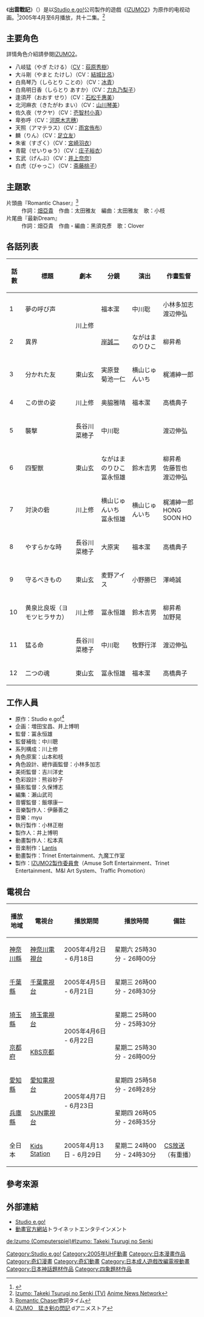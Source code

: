 {{Infobox animanga/Headerofja
| title =出雲戰記
| image =
| size=
| caption=
| japanese= IZUMO -猛き剣の閃記-
| english= 
| kana= イズモ -たけきつるぎのせんき-
| romaji= Izumo: Takeki Tsurugi no Senki
| genre= [[奇幻|奇幻]]、傳奇
}}
{{Infobox animanga/name
|original= 
|official= 
|formal= 
|common= 出雲戰記
}}
{{Infobox animanga/TVAnime
| 標題= 
| 原案=
| 原作= [[Studio_e.go!|Studio e.go!]]
| 導演= 冨永恒雄
| 系列構成= 川上修
| 腳本=
| 人物原案=山本和枝
| 人物設定= 小林多加志
| 機械設定=
| 音樂= myu
| 動畫製作= TRINET ENTERTAINMENT<br />スタジオ九魔
| 製作= {{lang|ja|IZUMO2製作委員会}}
| 播放電視台= [[神奈川電視台|神奈川電視台]]、[[千葉電視台|千葉電視台]]<br>[[埼玉電視台|埼玉電視台]]、[[京都放送|京都放送]]<br>[[SUN電視台|SUN電視台]]、[[Kids_Station|Kids Station]]
| 其他電視台=
| 播放開始= 2005年4月2日
| 播放結束= 6月18日
| 話數= 12
| 代理發行=Amuse Soft Entertainment
| 其他=
| 版權= 
}}
{{Infobox animanga/Footerofja}}
《'''出雲戰記'''》（{{lang|ja|IZUMO -猛き剣の閃記-}}）是以[[Studio_e.go!|Studio e.go!]]公司製作的遊戲《[[IZUMO2|IZUMO2]]》为原作的电视动画。<ref>{{cite web|title=IZUMO -猛き剣の閃記- (2005)|url=http://www.allcinema.net/prog/show_c.php?num_c=322722|website=allcinema|language=ja|accessdate=2017-01-13|archive-date=2016-05-27|archive-url=https://web.archive.org/web/20160527091458/http://allcinema.net/prog/show_c.php?num_c=322722|dead-url=no}}</ref>2005年4月至6月播放，共十二集。<ref>[http://www.animenewsnetwork.com/encyclopedia/anime.php?id=5092 Izumo: Takeki Tsurugi no Senki (TV)] {{Wayback|url=http://www.animenewsnetwork.com/encyclopedia/anime.php?id=5092 |date=20150924115212 }}[[Anime_News_Network|Anime News Network]]{{en}}</ref>

== 主要角色 ==
詳情角色介紹請參閱[[IZUMO2#角色介紹|IZUMO2]]。
*八岐猛（やぎ たける）（[[配音員|CV]]：[[荻原秀樹|荻原秀樹]]） 
*大斗剛（やまと たけし）（CV：[[結城比呂|結城比呂]]） 
*白鳥琴乃（しらとり ことの）（CV：[[冰青|冰青]]） 
*白鳥明日香（しらとり あすか）（CV：[[力丸乃梨子|力丸乃梨子]]） 
*逢須芹（おおす せり）（CV：[[石松千惠美|石松千惠美]]） 
*北河麻衣（きたがわ まい）（CV：[[山川琴美|山川琴美]]） 
*佐久夜（サクヤ）（CV：[[壱智村小真|壱智村小真]]）
*卑弥呼（CV：[[河原木志穗|河原木志穗]]） 
*天照（アマテラス）（CV：[[雨宮侑布|雨宮侑布]]）  
*麟（りん）（CV：[[足立友|足立友]]） 
*朱雀（すざく）（CV：[[宮崎羽衣|宮崎羽衣]]）
*青龍（せいりゅう）（CV：[[庄子裕衣|庄子裕衣]]） 
*玄武（げんぶ）（CV：[[井上奈奈|井上奈奈]]） 
*白虎（びゃっこ）（CV：[[斋藤桃子|斋藤桃子]]）

== 主題歌 ==
;片頭曲『Romantic Chaser』<ref>[http://www.kasi-time.com/item-4368.html Romantic Chaser]{{Dead link|date=2020年6月 |bot=InternetArchiveBot |fix-attempted=yes }}歌詞タイム{{ja}}</ref>
:作詞：[[畑亞貴|畑亞貴]]　作曲：太田雅友　編曲：太田雅友　歌：小枝
;片尾曲『最新Dream』
:作詞：畑亞貴　作曲・編曲：黑須克彥　歌：Clover

==各話列表==
{| class="wikitable"  style="text-align:center"
|-
!話數!!標題!!劇本!!分鏡!!演出!!作畫監督
|-
|1||夢の呼び声||rowspan="2"|川上修||福本潔||中川聡||小林多加志<br />渡辺伸弘
|-
|2||異界||[[岸誠二|岸誠二]]||ながはまのりひこ||柳昇希
|-
|3||分かれた友||東山玄||実原登<br />菊池一仁||横山じゅんいち||梶浦紳一郎
|-
|4||この世の姿||川上修||奥脇雅晴||福本潔||高橋典子
|-
|5||襲撃||長谷川菜穂子||colspan="2"|中川聡||渡辺伸弘
|-
|6||四聖獣||東山玄||ながはまのりひこ<br />冨永恒雄||鈴木吉男||柳昇希<br />佐藤哲也<br />渡辺伸弘
|-
|7||対決の砦||川上修||横山じゅんいち<br />冨永恒雄||横山じゅんいち||梶浦紳一郎<br />HONG SOON HO
|-
|8||やすらかな時||長谷川菜穂子||大原実||福本潔||高橋典子
|-
|9||守るべきもの||東山玄||麦野アイス||小野勝巳||澤崎誠
|-
|10||黄泉比良坂（ヨモツヒラサカ）||川上修||冨永恒雄||鈴木吉男||柳昇希<br />加野晃
|-
|11||猛る命||長谷川菜穂子||中川聡||牧野行洋||渡辺伸弘
|-
|12||二つの魂||東山玄||冨永恒雄||福本潔||高橋典子
|}

== 工作人員 ==
*原作：Studio e.go!<ref>[https://anime.dmkt-sp.jp/animestore/ci_pc?workId=10979#!0i=1&1i=1&2i=1 IZUMO　猛き剣の閃記] {{Wayback|url=https://anime.dmkt-sp.jp/animestore/ci_pc?workId=10979#!0i=1&1i=1&2i=1 |date=20201104040916 }}dアニメストア{{ja}}</ref>
*企画：増田宝昌、井上博明
*監督：冨永恒雄
*監督補佐：中川聰
*系列構成：川上修
*角色原案：山本和枝
*角色設計、總作画監督：小林多加志
*美術監督：吉川洋史
*色彩設計：熊谷妙子
*攝影監督：久保博志
*編集：瀨山武司
*音響監督：飯塚康一
*音樂製作人：伊藤善之
*音樂：myu
*執行製作：小林正樹
*製作人：井上博明
*動畫製作人：松本真
*音楽制作：[[Lantis|Lantis]]
*動畫製作：Trinet Entertainment、九魔工作室
*製作：[[製作委員會方式|IZUMO2製作委員會]]（Amuse Soft Entertainment、Trinet Entertainment、M&I Art System、Traffic Promotion）

== 電視台 ==
{{深夜動畫}}
{| class="wikitable"
|-
!播放地域!!電視台!!播放期間!!播放時間!!備註
|-
|[[神奈川縣|神奈川縣]]||[[神奈川電視台|神奈川電視台]]||2005年4月2日 - 6月18日||星期六 25時30分 - 26時00分||
|-
|[[千葉縣|千葉縣]]||[[千葉電視台|千葉電視台]]||2005年4月5日 - 6月21日||星期三 26時00分 - 26時30分||
|-
|[[埼玉縣|埼玉縣]]||[[埼玉電視台|埼玉電視台]]||rowspan="2"|2005年4月6日 - 6月22日||星期二 25時00分 - 25時30分||
|-
|[[京都府|京都府]]||[[京都放送|KBS京都]]||星期二 25時30分 - 26時00分||
|-
|[[愛知縣|愛知縣]]||[[愛知電視台|愛知電視台]]||rowspan="2"|2005年4月7日 - 6月23日||星期四 25時58分 - 26時28分||
|-
|[[兵庫縣|兵庫縣]]||[[SUN電視台|SUN電視台]]||星期四 26時05分 - 26時35分||
|-
|全日本||[[Kids_Station|Kids Station]]||2005年4月13日 - 6月29日||星期二 24時00分 - 24時30分||[[衛星電視|CS放送]]（有重播）
|}

==參考來源==
<references />

==外部連結==
*[https://web.archive.org/web/20110722095531/http://www.studio-ego.co.jp/ Studio e.go!]{{ja}}
*[https://web.archive.org/web/20080815155425/http://www.trinet-ent.com/izumo/ 動畫官方網站]トライネットエンタテインメント{{ja}}

{{Studio e.go!}}

{{DEFAULTSORT:Izumo Takeki Tsurugi no Senki}}
[[Category:Studio_e.go!|Category:Studio e.go!]]
[[Category:2005年UHF動畫|Category:2005年UHF動畫]]
[[Category:日本漫畫作品|Category:日本漫畫作品]]
[[Category:奇幻漫畫|Category:奇幻漫畫]]
[[Category:奇幻動畫|Category:奇幻動畫]]
[[Category:日本成人遊戲改編電視動畫|Category:日本成人遊戲改編電視動畫]]
[[Category:日本神話題材作品|Category:日本神話題材作品]]
[[Category:四象題材作品|Category:四象題材作品]]

[[de:Izumo_(Computerspiel)#Izumo:_Takeki_Tsurugi_no_Senki|de:Izumo (Computerspiel)#Izumo: Takeki Tsurugi no Senki]]
